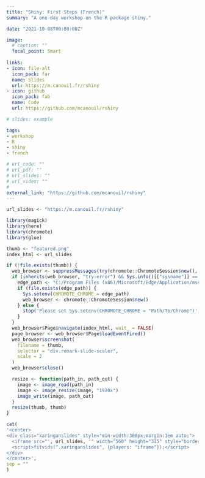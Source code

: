 ```yaml
---
title: "Shiny: First Steps (French)"
summary: "A one-day workshop on the R package shiny."

date: "2021-10-08T00:00:00Z"

image:
  # caption: ""
  focal_point: Smart
  
links:
- icon: file-alt
  icon_pack: far
  name: Slides
  url: https://m.canouil.fr/rshiny
- icon: github
  icon_pack: fab
  name: Code
  url: https://github.com/mcanouil/rshiny

# slides: example

tags:
- workshop
- R
- shiny
- french

# url_code: ""
# url_pdf: ""
# url_slides: ""
# url_video: ""
# 
external_link: "https://github.com/mcanouil/rshiny"
---
```


```r
url_slides <- "https://m.canouil.fr/rshiny"
```

```r
library(magick)
library(here)
library(chromote)
library(glue)

thumb <- "featured.png"
index_html <- url_slides

if (!file.exists(thumb)) {
  web_browser <- suppressMessages(try(chromote::ChromoteSession$new(), silent = TRUE))
  if (inherits(web_browser, "try-error") && Sys.info()[["sysname"]] == "Windows") {
    edge_path <- "C:/Program Files (x86)/Microsoft/Edge/Application/msedge.exe"
    if (file.exists(edge_path)) {
      Sys.setenv(CHROMOTE_CHROME = edge_path)
      web_browser <- chromote::ChromoteSession$new()
    } else {
      stop('Please set Sys.setenv(CHROMOTE_CHROME = "Path/To/Chrome")')
    }
  }
  web_browser$Page$navigate(index_html, wait_ = FALSE)
  page_browser <- web_browser$Page$loadEventFired()
  web_browser$screenshot(
    filename = thumb,
    selector = "div.remark-slide-scaler",
    scale = 2
  )
  web_browser$close()

  resize <- function(path_in, path_out) {
    image <- image_read(path_in)
    image <- image_resize(image, "1920x")
    image_write(image, path_out)
  }
  resize(thumb, thumb)
}
```

```r
cat(
'<center>
<div class="xaringanslides" style="min-width:300px;margin:1em auto;">
  <iframe src="', url_slides, '" width="560" height="315" style="border:2px solid currentColor;" loading="lazy" allowfullscreen></iframe>
  <script>fitvids(".xaringanslides", {players: "iframe"});</script>
</div>
</center>',
sep = ""
)
```
